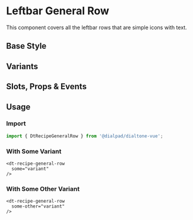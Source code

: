 
# Leftbar General Row

<Subtitle>
  This component covers all the leftbar rows that are simple icons with text.
</Subtitle>

## Base Style

<Canvas>
  <Story id="recipes-leftbar-general-row--default" />
</Canvas>

## Variants

<Canvas>
  <Story id="recipes-leftbar-general-row--variants" />
</Canvas>

## Slots, Props & Events

<ArgsTable story={PRIMARY_STORY} />

## Usage

### Import

```jsx
import { DtRecipeGeneralRow } from '@dialpad/dialtone-vue';
```

### With Some Variant

```vue
<dt-recipe-general-row
  some="variant"
/>
```

### With Some Other Variant

```vue
<dt-recipe-general-row
  some-other="variant"
/>
```
